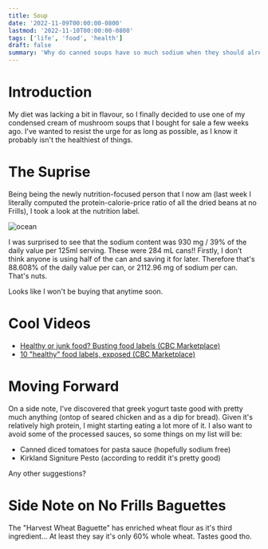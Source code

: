 ```yaml
---
title: Soup
date: '2022-11-09T00:00:00-0800'
lastmod: '2022-11-10T00:00:00-0800'
tags: ['life', 'food', 'health']
draft: false
summary: 'Why do canned soups have so much sodium when they should already be mostly free of bacteria?'
---
```


# Introduction

My diet was lacking a bit in flavour, so I finally decided to use one of my condensed cream of mushroom soups that I bought for sale a few weeks ago. I've wanted to resist the urge for as long as possible, as I know it probably isn't the healthiest of things.

# The Suprise

Being being the newly nutrition-focused person that I now am (last week I literally computed the protein-calorie-price ratio of all the dried beans at no Frills), I took a look at the nutrition label.

![ocean](/static/images/canned-soup-nutrition-label.png)

I was surprised to see that the sodium content was 930 mg / 39% of the daily value per 125ml serving. These were 284 mL cans!! Firstly, I don't think anyone is using half of the can and saving it for later. Therefore that's 88.608% of the daily value per can, or 2112.96 mg of sodium per can. That's nuts.

Looks like I won't be buying that anytime soon.

# Cool Videos

- [Healthy or junk food? Busting food labels (CBC Marketplace)](https://www.youtube.com/watch?v=kUKOt_SvTQc)
- [10 "healthy" food labels, exposed (CBC Marketplace)](https://www.youtube.com/watch?v=opwBw-O_UaY)

# Moving Forward

On a side note, I've discovered that greek yogurt taste good with pretty much anything (ontop of seared chicken and as a dip for bread). Given it's relatively high protein, I might starting eating a lot more of it. I also want to avoid some of the processed sauces, so some things on my list will be:

- Canned diced tomatoes for pasta sauce (hopefully sodium free)
- Kirkland Signiture Pesto (according to reddit it's pretty good)

Any other suggestions?

# Side Note on No Frills Baguettes

The "Harvest Wheat Baguette" has enriched wheat flour as it's third ingredient... At least they say it's only 60% whole wheat. Tastes good tho.
